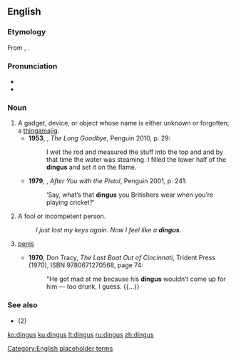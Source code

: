 ==English==

===Etymology===
From {{etyl|nl|en}} {{m|nl|dinges}}, {{m|nl|ding||thing}}.

===Pronunciation===
* {{IPA|/ˈdɪŋɡəs/|lang=en}}
* {{audio|en-us-dingus.ogg|Audio (US)|lang=en}}

===Noun===
{{en-noun|es|dingi}}

# A gadget, device, or object whose name is either unknown or forgotten; a [[thingamajig]].
#* '''1953''', {{w|Raymond Chandler}}, ''The Long Goodbye'', Penguin 2010, p. 29:
#*: I wet the rod and measured the stuff into the top and and by that time the water was steaming. I filled the lower half of the '''dingus''' and set it on the flame.
#* '''1979''', {{w|Kyril Bonfiglioli}}, ''After You with the Pistol'', Penguin 2001, p. 241:
#*: ‘Say, what’s that '''dingus''' you Britishers wear when you’re playing cricket?’
# A fool or incompetent person.
#: ''I just lost my keys again. Now I feel like a '''dingus'''.''
# {{lb|en|slang|vulgar}} [[penis]]
#* '''1970''', Don Tracy, ''The Last Boat Out of Cincinnati'', Trident Press (1970), ISBN 9780671270568, page 74:
#*: "He got mad at me because his '''dingus''' wouldn’t come up for him — too drunk, I guess. {{…}}

===See also===
* {{l|en|doofus}} (2)

[[Category:English placeholder terms]]

[[ko:dingus]]
[[ku:dingus]]
[[lt:dingus]]
[[ru:dingus]]
[[zh:dingus]]